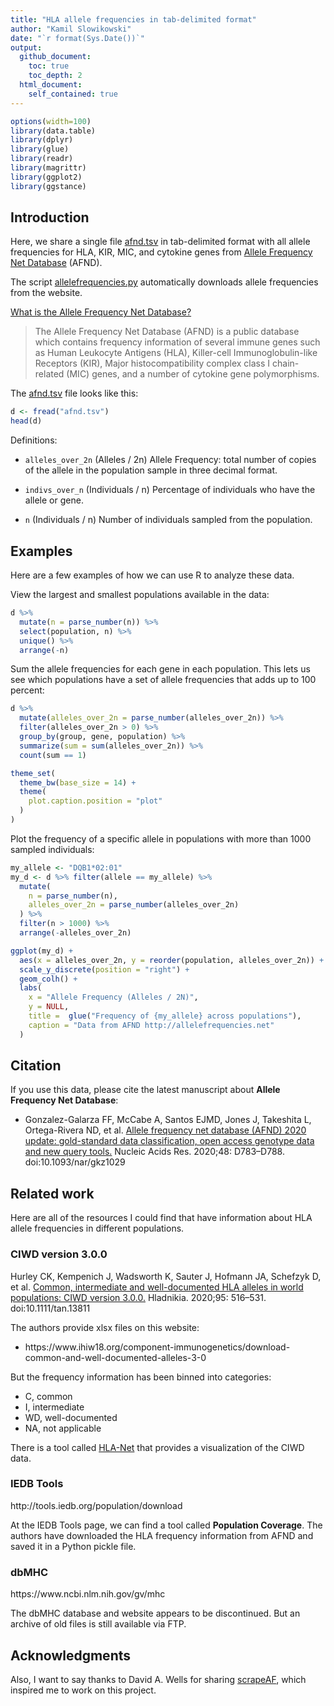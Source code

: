 ```yaml
---
title: "HLA allele frequencies in tab-delimited format"
author: "Kamil Slowikowski"
date: "`r format(Sys.Date())`"
output:
  github_document:
    toc: true
    toc_depth: 2
  html_document:
    self_contained: true
---
```


```r
options(width=100)
library(data.table)
library(dplyr)
library(glue)
library(readr)
library(magrittr)
library(ggplot2)
library(ggstance)
```


## Introduction

Here, we share a single file [afnd.tsv](afnd.tsv) in tab-delimited format with
all allele frequencies for HLA, KIR, MIC, and cytokine genes from [Allele
Frequency Net Database](http://allelefrequencies.net) (AFND).

The script [allelefrequencies.py](allelefrequencies.py) automatically downloads
allele frequencies from the website.

[What is the Allele Frequency Net Database?](http://www.allelefrequencies.net/faqs.asp)

> The Allele Frequency Net Database (AFND) is a public database which contains
> frequency information of several immune genes such as Human Leukocyte
> Antigens (HLA), Killer-cell Immunoglobulin-like Receptors (KIR), Major
> histocompatibility complex class I chain-related (MIC) genes, and a number of
> cytokine gene polymorphisms.

The [afnd.tsv](afnd.tsv) file looks like this:

```r
d <- fread("afnd.tsv")
head(d)
```

Definitions:

- `alleles_over_2n` (Alleles / 2n)
  Allele Frequency: total number of copies of
  the allele in the population sample in three decimal format.

- `indivs_over_n` (Individuals / n)
  Percentage of individuals who have the allele or gene.

- `n` (Individuals / n)
  Number of individuals sampled from the population.


## Examples

Here are a few examples of how we can use R to analyze these data.

View the largest and smallest populations available in the data:

```r
d %>%
  mutate(n = parse_number(n)) %>%
  select(population, n) %>%
  unique() %>%
  arrange(-n)
```

Sum the allele frequencies for each gene in each population. This lets us see
which populations have a set of allele frequencies that adds up to 100 percent:

```r
d %>%
  mutate(alleles_over_2n = parse_number(alleles_over_2n)) %>%
  filter(alleles_over_2n > 0) %>%
  group_by(group, gene, population) %>%
  summarize(sum = sum(alleles_over_2n)) %>%
  count(sum == 1)
```

```r
theme_set(
  theme_bw(base_size = 14) +
  theme(
    plot.caption.position = "plot"
  )  
)
```

Plot the frequency of a specific allele in populations with more than 1000
sampled individuals:

```r

my_allele <- "DQB1*02:01"
my_d <- d %>% filter(allele == my_allele) %>%
  mutate(
    n = parse_number(n),
    alleles_over_2n = parse_number(alleles_over_2n)
  ) %>%
  filter(n > 1000) %>%
  arrange(-alleles_over_2n)

ggplot(my_d) +
  aes(x = alleles_over_2n, y = reorder(population, alleles_over_2n)) +
  scale_y_discrete(position = "right") +
  geom_colh() +
  labs(
    x = "Allele Frequency (Alleles / 2N)",
    y = NULL,
    title =  glue("Frequency of {my_allele} across populations"),
    caption = "Data from AFND http://allelefrequencies.net"
  )
```


## Citation

If you use this data, please cite the latest manuscript about **Allele Frequency
Net Database**:

- Gonzalez-Galarza FF, McCabe A, Santos EJMD, Jones J, Takeshita L,
  Ortega-Rivera ND, et al. [Allele frequency net database (AFND) 2020 update:
  gold-standard data classification, open access genotype data and new query
  tools.](https://pubmed.ncbi.nlm.nih.gov/31722398) Nucleic Acids Res. 2020;48:
  D783–D788. doi:10.1093/nar/gkz1029


## Related work

Here are all of the resources I could find that have information about HLA
allele frequencies in different populations.

### CIWD version 3.0.0

Hurley CK, Kempenich J, Wadsworth K, Sauter J, Hofmann JA, Schefzyk D, et al.
[Common, intermediate and well-documented HLA alleles in world populations: CIWD
version 3.0.0.](https://www.ncbi.nlm.nih.gov/pubmed/31970929) Hladnikia. 2020;95: 516–531. doi:10.1111/tan.13811

The authors provide xlsx files on this website:

- https://www.ihiw18.org/component-immunogenetics/download-common-and-well-documented-alleles-3-0

But the frequency information has been binned into categories:

- C, common
- I, intermediate
- WD, well-documented
- NA, not applicable

There is a tool called [HLA-Net](https://hla-net.eu/tools/cwd-viewer/results/)
that provides a visualization of the CIWD data.

### IEDB Tools

http://tools.iedb.org/population/download

At the IEDB Tools page, we can find a tool called **Population Coverage**. The
authors have downloaded the HLA frequency information from AFND and saved it in
a Python pickle file.

### dbMHC

https://www.ncbi.nlm.nih.gov/gv/mhc

The dbMHC database and website appears to be discontinued. But an archive of
old files is still available via FTP.


## Acknowledgments

Also, I want to say thanks to David A. Wells for sharing [scrapeAF][1], which
inspired me to work on this project.

[1]: https://github.com/DAWells/scrapeAF

